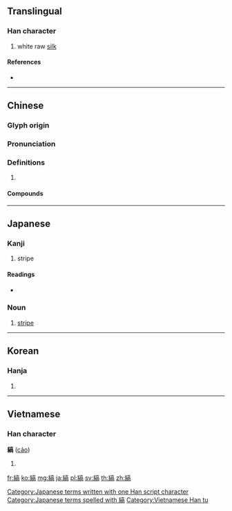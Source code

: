 {{character info/new}}
{{also|缟}}
==Translingual==

===Han character===
{{Han char|rn=120|rad=糸|as=10|sn=16|four=20927|canj=VFYRB}}

# white raw [[silk]]<!-- or is "raw silk" idiomatic? -->

====References====
* {{Han ref|kx=0934.160|dkj=27777|dj=1373.020|hdz=53438.070|uh=7E1E|ud=32286|bh=BFA5|bd=49061}}

----

==Chinese==
{{zh-forms|s=缟}}

===Glyph origin===
{{Han etym}}

===Pronunciation===
{{zh-pron
|m=gǎo
|c=gou2
|mc=y
|oc=y
|cat=
}}

===Definitions===
{{zh-hanzi}}

# {{rfdef|zh}}

====Compounds====
{{zh-der|炫晝縞夜|綺縞|縞冠|縞素|縞紵|縞衣|齊紈魯縞}}

----

==Japanese==

===Kanji===
{{ja-kanji|grade=|rs=糸10}}

# stripe

====Readings====
* {{ja-readings|goon=[[こう]] (kō)|kanon=[[こう]] (kō)|kun=[[しろぎぬ]] (shiroginu), [[しま]] (shima)}}

===Noun===
{{ja-noun|しま}}

# [[stripe]]

[[Category:Japanese terms written with one Han script character]]
[[Category:Japanese terms spelled with 縞]]

----

==Korean==

===Hanja===
{{ko-hanja|hangeul=[[호]]|eumhun=|rv=ho|mr=ho|y=ho}}

# {{defn|lang=ko|sort=糸10}}

----

==Vietnamese==

===Han character===
'''縞''' ([[cảo]])

# {{defn|lang=vi}}

[[Category:Vietnamese Han tu]]

[[fr:縞]]
[[ko:縞]]
[[mg:縞]]
[[ja:縞]]
[[pl:縞]]
[[sv:縞]]
[[th:縞]]
[[zh:縞]]